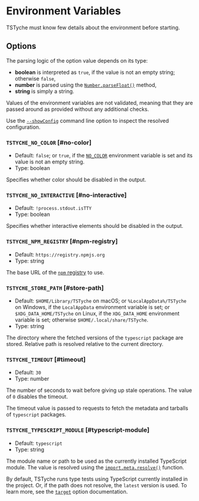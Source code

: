 
# Environment Variables

TSTyche must know few details about the environment before starting.

## Options

The parsing logic of the option value depends on its type:

- **boolean** is interpreted as `true`, if the value is not an empty string; otherwise `false`,
- **number** is parsed using the [`Number.parseFloat()`](https://developer.mozilla.org/en-US/docs/Web/JavaScript/Reference/Global_Objects/Number/parseFloat) method,
- **string** is simply a string.

<Warning>

Values of the environment variables are not validated, meaning that they are passed around as provided without any additional checks.

</Warning>

<Tip>

Use the [`--showConfig`](./command-line.mdx#show-config) command line option to inspect the resolved configuration.

</Tip>

### `TSTYCHE_NO_COLOR` [#no-color]

- Default: `false`; or `true`, if the [`NO_COLOR`](https://no-color.org) environment variable is set and its value is not an empty string.
- Type: boolean

Specifies whether color should be disabled in the output.

### `TSTYCHE_NO_INTERACTIVE` [#no-interactive]

- Default: `!process.stdout.isTTY`
- Type: boolean

Specifies whether interactive elements should be disabled in the output.

### `TSTYCHE_NPM_REGISTRY` [#npm-registry]

- Default: `https://registry.npmjs.org`
- Type: string

The base URL of the [`npm` registry](https://docs.npmjs.com/cli/using-npm/registry) to use.

### `TSTYCHE_STORE_PATH` [#store-path]

- Default: `$HOME/Library/TSTyche` on macOS; or `%LocalAppData%/TSTyche` on Windows, if the `LocalAppData` environment variable is set; or `$XDG_DATA_HOME/TSTyche` on Linux, if the `XDG_DATA_HOME` environment variable is set; otherwise `$HOME/.local/share/TSTyche`.
- Type: string

The directory where the fetched versions of the `typescript` package are stored. Relative path is resolved relative to the current directory.

### `TSTYCHE_TIMEOUT` [#timeout]

- Default: `30`
- Type: number

The number of seconds to wait before giving up stale operations. The value of `0` disables the timeout.

The timeout value is passed to requests to fetch the metadata and tarballs of `typescript` packages.

### `TSTYCHE_TYPESCRIPT_MODULE` [#typescript-module]

- Default: `typescript`
- Type: string

The module name or path to be used as the currently installed TypeScript module. The value is resolved using the [`import.meta.resolve()`](https://nodejs.org/docs/latest/api/esm.html#importmetaresolvespecifier) function.

By default, TSTyche runs type tests using TypeScript currently installed in the project. Or, if the path does not resolve, the `latest` version is used. To learn more, see the [`target`](./config-file.mdx#target) option documentation.
